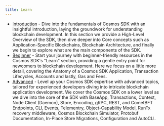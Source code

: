```yaml
---
title: Learn
---
```


* [Introduction](/docs/sdk/v0.47/learn/intro/overview.mdx) -  Dive into the fundamentals of Cosmos SDK with an insightful introduction,
  laying the groundwork for understanding blockchain development. In this section we provide a High-Level Overview of the SDK, then dive deeper into Core concepts such as Application-Specific Blockchains, Blockchain Architecture, and finally we begin to explore what are the main components of the SDK.
* [Beginner](/docs/sdk/v0.47/learn/beginner/overview-app.mdx) - Start your journey with beginner-friendly resources in the Cosmos SDK's "Learn"
  section, providing a gentle entry point for newcomers to blockchain development. Here we focus on a little more detail, covering the Anatomy of a Cosmos SDK Application, Transaction Lifecycles, Accounts and lastly, Gas and Fees.
* [Advanced](/docs/sdk/v0.47/learn/advanced/baseapp.mdx) - Level up your Cosmos SDK expertise with advanced topics, tailored for experienced
  developers diving into intricate blockchain application development. We cover the Cosmos SDK on a lower level as we dive into the core of the SDK with BaseApp, Transactions, Context, Node Client (Daemon), Store, Encoding, gRPC, REST, and CometBFT Endpoints, CLI, Events, Telementry, Object-Capability Model, RunTx recovery middleware, Cosmos Blockchain Simulator, Protobuf Documentation, In-Place Store Migrations, Configuration and AutoCLI.
